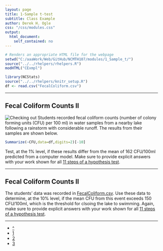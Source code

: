 ```yaml
---
layout: page
title: 1-Sample t-test
subtitle: Class Example
author: Derek H. Ogle
css: "/css/modules.css"
output:
  html_document:
    self_contained: no
---
```


```r
# Renders an appropriate HTML file for the webpage
setwd("C:/aaaWork/Web/GitHub/NCMTH107/modules/1_Sample_t/")
source("../../rhelpers/rhelpers.R")
modHTML("CExmpl")
```

```r
library(NCStats)
source("../../rhelpers/knitr_setup.R")
df <- read.csv("FecalColiform.csv")
```

----

## Fecal Coliform Counts II
<img src="http://derekogle.com/NCMTH107/modules/zimgs/warning_sign.jpg" alt="Checking out" class="img-right">
Students recorded fecal coliform counts (number of colony forming units (CFU) per 100 ml) in water samples from a nearby lake following a rainstorm with considerable runoff.  The results from their samples are shown below.

```r
Summarize(~CFU,data=df,digits=2)[-10]
```

Test, at the 1% level, if these results differ from the mean of 162 CFU/100ml predicted from a computer model.  Make sure to provide explicit answers with your work shown for all [11 steps of a hypothesis test](../Hypothesis_Testing/11-steps.html).

----

## Fecal Coliform Counts II
The students' data was recorded in [FecalColiform.csv](FecalColiform.csv).  Use these data to determine, at the 10% level, if the mean CFU from this event exceeds 150 CFU/100ml, which is the threshold for clsoing the lake to swimming.  Again, make sure to provide explicit answers with your work shown for all [11 steps of a hypothesis test](../Hypothesis_Testing/11-steps.html).

----

<div class="text-center">
<ul class="pagination pagination-lg">
  <li><a href="index.html">^</a></li>
  <li><a href="CE1.html">1</a></li>
  <li class="active"><a href="#">2</a></li>
  <li><a href="CE3.html">3</a></li>
</ul>
</div>

